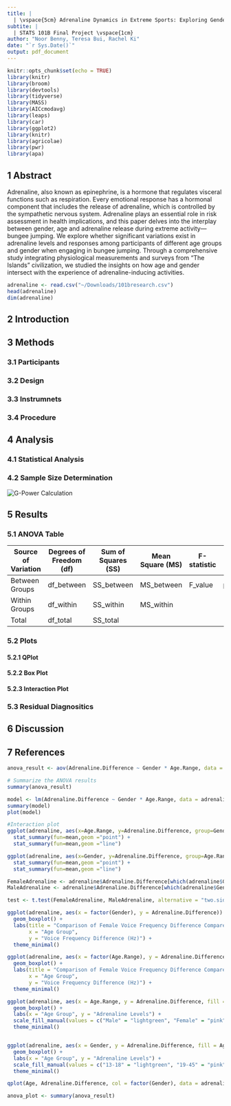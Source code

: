 ```yaml
---
title: |
  | \vspace{5cm} Adrenaline Dynamics in Extreme Sports: Exploring Gender and Age Influences in Bungee Jumping Experiences
subtite: | 
  | STATS 101B Final Project \vspace{1cm} 
author: "Noor Benny, Teresa Bui, Rachel Ki"
date: "`r Sys.Date()`"
output: pdf_document
---
```


```r
knitr::opts_chunk$set(echo = TRUE)
library(knitr)
library(broom)
library(devtools)
library(tidyverse)
library(MASS)
library(AICcmodavg)
library(leaps)
library(car)
library(ggplot2)
library(knitr)
library(agricolae)
library(pwr)
library(apa)
```

\newpage

## 1 Abstract
Adrenaline, also known as epinephrine, is a hormone that regulates visceral functions such as respiration. Every emotional response has a hormonal component that includes the release of adrenaline, which is controlled by the sympathetic nervous system. Adrenaline plays an essential role in risk assessment in health implications, and this paper delves into the interplay between gender, age and adrenaline release during extreme activity—bungee jumping. We explore whether significant variations exist in adrenaline levels and responses among participants of different age groups and gender when engaging in bungee jumping. Through a comprehensive study integrating physiological measurements and surveys from “The Islands” civilization, we studied the insights on how age and gender intersect with the experience of adrenaline-inducing activities.


```r
adrenaline <- read.csv("~/Downloads/101bresearch.csv")
head(adrenaline)
dim(adrenaline)
```


## 2 Introduction


## 3 Methods

\setlength{\leftskip}{1cm}
### 3.1 Participants
### 3.2 Design
### 3.3 Instrumnets
### 3.4 Procedure




\setlength{\leftskip}{0pt}
## 4 Analysis

\setlength{\leftskip}{1cm}
### 4.1 Statistical Analysis
### 4.2 Sample Size Determination


![G-Power Calculation](`r normalizePath("~/Downloads/101bgpowerfinal")`)
\newpage

\setlength{\leftskip}{0pt}
## 5 Results
\setlength{\leftskip}{1cm}
### 5.1 ANOVA Table
| Source of Variation | Degrees of Freedom (df) | Sum of Squares (SS) | Mean Square (MS) | F-statistic | p-value |
|---------------------|-------------------------|---------------------|-------------------|-------------|---------|
| Between Groups      | df_between              | SS_between          | MS_between        | F_value     | p_value |
| Within Groups       | df_within               | SS_within           | MS_within         |             |         |
| Total               | df_total                | SS_total            |                   |             |         |

### 5.2 Plots
\setlength{\leftskip}{2cm}
#### 5.2.1 QPlot
#### 5.2.2 Box Plot
#### 5.2.3 Interaction Plot


\setlength{\leftskip}{1cm}
### 5.3 Residual Diagnositics

\setlength{\leftskip}{0pt}
## 6 Discussion

## 7 References



```r
anova_result <- aov(Adrenaline.Difference ~ Gender * Age.Range, data = adrenaline)

# Summarize the ANOVA results
summary(anova_result)

model <- lm(Adrenaline.Difference ~ Gender * Age.Range, data = adrenaline)
summary(model)
plot(model)

#Interaction plot
ggplot(adrenaline, aes(x=Age.Range, y=Adrenaline.Difference, group=Gender, color=Gender)) + 
  stat_summary(fun=mean,geom ="point") + 
  stat_summary(fun=mean,geom ="line")

ggplot(adrenaline, aes(x=Gender, y=Adrenaline.Difference, group=Age.Range, color=Age.Range)) + 
  stat_summary(fun=mean,geom ="point") + 
  stat_summary(fun=mean,geom ="line")

FemaleAdrenaline <- adrenaline$Adrenaline.Difference[which(adrenaline$Gender == "Female")]
MaleAdrenaline <- adrenaline$Adrenaline.Difference[which(adrenaline$Gender == "Male")]

test <- t.test(FemaleAdrenaline, MaleAdrenaline, alternative = "two.sided", var.equal = TRUE)

```

```r
ggplot(adrenaline, aes(x = factor(Gender), y = Adrenaline.Difference)) +
  geom_boxplot() +
  labs(title = "Comparison of Female Voice Frequency Difference Compared by Age Group",
       x = "Age Group",
       y = "Voice Frequency Difference (Hz)") +
  theme_minimal()

ggplot(adrenaline, aes(x = factor(Age.Range), y = Adrenaline.Difference)) +
  geom_boxplot() +
  labs(title = "Comparison of Female Voice Frequency Difference Compared by Age Group",
       x = "Age Group",
       y = "Voice Frequency Difference (Hz)") +
  theme_minimal()
```

```r
ggplot(adrenaline, aes(x = Age.Range, y = Adrenaline.Difference, fill = Gender)) +
  geom_boxplot() +
  labs(x = "Age Group", y = "Adrenaline Levels") +
  scale_fill_manual(values = c("Male" = "lightgreen", "Female" = "pink")) +
  theme_minimal()


ggplot(adrenaline, aes(x = Gender, y = Adrenaline.Difference, fill = Age.Range)) +
  geom_boxplot() +
  labs(x = "Age Group", y = "Adrenaline Levels") +
  scale_fill_manual(values = c("13-18" = "lightgreen", "19-45" = "pink", "46-65" = "lightblue", "65+" = "navy")) +
  theme_minimal()
```

```r
qplot(Age, Adrenaline.Difference, col = factor(Gender), data = adrenaline)

anova_plot <- summary(anova_result)

```
